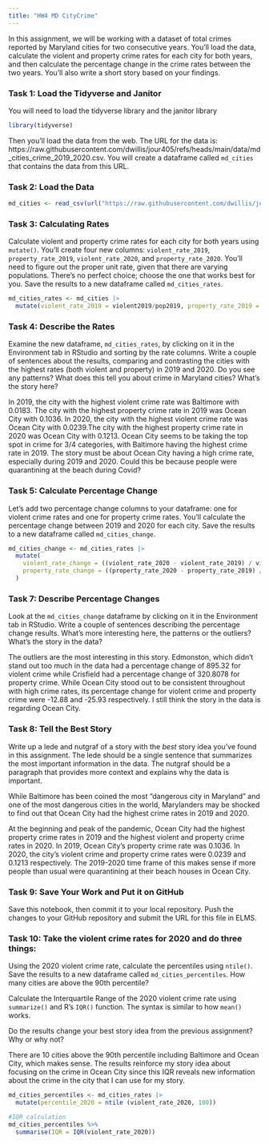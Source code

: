 ```yaml
---
title: "HW4 MD CityCrime"
---
```


In this assignment, we will be working with a dataset of total crimes reported by Maryland cities for two consecutive years. You'll load the data, calculate the violent and property crime rates for each city for both years, and then calculate the percentage change in the crime rates between the two years. You'll also write a short story based on your findings.

### Task 1: Load the Tidyverse and Janitor

You will need to load the tidyverse library and the janitor library

```r
library(tidyverse)
```

Then you'll load the data from the web. The URL for the data is: https://raw.githubusercontent.com/dwillis/jour405/refs/heads/main/data/md_cities_crime_2019_2020.csv. You will create a dataframe called `md_cities` that contains the data from this URL.

### Task 2: Load the Data

```r
md_cities <- read_csv(url("https://raw.githubusercontent.com/dwillis/jour405/refs/heads/main/data/md_cities_crime_2019_2020.csv"))
```
### Task 3: Calculating Rates

Calculate violent and property crime rates for each city for both years using `mutate()`. You'll create four new columns: `violent_rate_2019`, `property_rate_2019`, `violent_rate_2020`, and `property_rate_2020`. You'll need to figure out the proper unit rate, given that there are varying populations. There's no perfect choice; choose the one that works best for you. Save the results to a new dataframe called `md_cities_rates`.

```r
md_cities_rates <- md_cities |>
  mutate(violent_rate_2019 = violent2019/pop2019, property_rate_2019 = property2019/pop2019, violent_rate_2020 = violent2020/pop2020, property_rate_2020 = property2020/pop2020)
```

### Task 4: Describe the Rates

Examine the new dataframe, `md_cities_rates`, by clicking on it in the Environment tab in RStudio and sorting by the rate columns. Write a couple of sentences about the results, comparing and contrasting the cities with the highest rates (both violent and property) in 2019 and 2020. Do you see any patterns? What does this tell you about crime in Maryland cities? What's the story here?


In 2019, the city with the highest violent crime rate was Baltimore with 0.0183. The city with the highest property crime rate in 2019 was Ocean City with 0.1036. In 2020, the city with the highest violent crime rate was Ocean City with 0.0239.The city with the highest property crime rate in 2020 was Ocean City with 0.1213. Ocean City seems to be taking the top spot in crime for 3/4 categories, with Baltimore having the highest crime rate in 2019. The story must be about Ocean City having a high crime rate, especially during 2019 and 2020. Could this be because people were quarantining at the beach during Covid? 


### Task 5: Calculate Percentage Change

Let's add two percentage change columns to your dataframe: one for violent crime rates and one for property crime rates. You'll calculate the percentage change between 2019 and 2020 for each city. Save the results to a new dataframe called `md_cities_change`.

```r
md_cities_change <- md_cities_rates |> 
  mutate(
    violent_rate_change = ((violent_rate_2020 - violent_rate_2019) / violent_rate_2019) *100,
    property_rate_change = ((property_rate_2020 - property_rate_2019) / property_rate_2019) *100
  )
```

### Task 7: Describe Percentage Changes

Look at the `md_cities_change` dataframe by clicking on it in the Environment tab in RStudio. Write a couple of sentences describing the percentage change results. What's more interesting here, the patterns or the outliers? What's the story in the data?

The outliers are the most interesting in this story. Edmonston, which didn't stand out too much in the data had a percentage change of 895.32 for violent crime while Crisfield had a percentage change of 320.8078 for property crime. While Ocean City stood out to be consistent throughout with high crime rates, its percentage change for violent crime and property crime were -12.88 and -25.93 respectively. I still think the story in the data is regarding Ocean City. 


### Task 8: Tell the Best Story

Write up a lede and nutgraf of a story with the _best_ story idea you've found in this assignment. The lede should be a single sentence that summarizes the most important information in the data. The nutgraf should be a paragraph that provides more context and explains why the data is important.

While Baltimore has been coined the most "dangerous city in Maryland" and one of the most dangerous cities in the world, Marylanders may be shocked to find out that Ocean City had the highest crime rates in 2019 and 2020. 

At the beginning and peak of the pandemic, Ocean City had the highest property crime rates in 2019 and the highest violent and property crime rates in 2020. In 2019, Ocean City's property crime rate was 0.1036. In 2020, the city's violent crime and property crime rates were 0.0239 and 0.1213 respectively. The 2019-2020 time frame of this makes sense if more people than usual were quarantining at their beach houses in Ocean City. 

### Task 9: Save Your Work and Put it on GitHub

Save this notebook, then commit it to your local repository. Push the changes to your GitHub repository and submit the URL for this file in ELMS.

### Task 10: Take the violent crime rates for 2020 and do three things:

Using the 2020 violent crime rate, calculate the percentiles using `ntile()`. Save the results to a new dataframe called `md_cities_percentiles`. How many cities are above the 90th percentile?

Calculate the Interquartile Range of the 2020 violent crime rate using `summarize()` and R's `IQR()` function. The syntax is similar to how `mean()` works.

Do the results change your best story idea from the previous assignment? Why or why not?

There are 10 cities above the 90th percentile including Baltimore and Ocean City, which makes sense. 
The results reinforce my story idea about focusing on the crime in Ocean City since this IQR reveals new information about the crime in the city that I can use for my story. 

```r
md_cities_percentiles <- md_cities_rates |>
  mutate(percentile_2020 = ntile (violent_rate_2020, 100))

#IQR calculation 
md_cities_percentiles %>% 
  summarise(IQR = IQR(violent_rate_2020))
```
